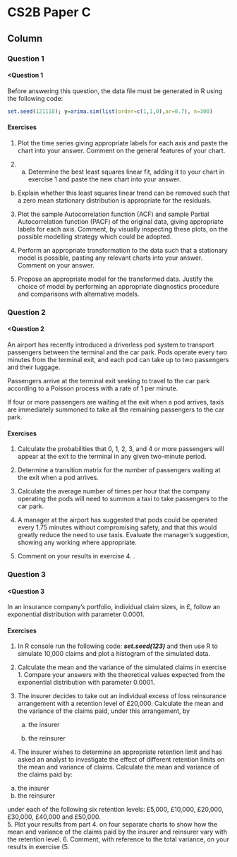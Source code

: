 CS2B Paper C {data-navmenu="R for Risk Modelling and Survival Analysis"}
==============================================================

Column {.tabset}
--------------------------------




### Question 1
<h4><Question 1</h4>
Before answering this question, the data file must be generated in R using the 
following code: 
```r
set.seed(121118); y=arima.sim(list(order=c(1,1,0),ar=0.7), n=300)
```

#### Exercises 
1.  Plot the time series giving appropriate labels for each axis and paste 
the chart into your answer. Comment on the general features of your chart. 

2.   (a) Determine the best least squares linear fit, adding it to your chart in exercise  1  and paste the new chart into your answer. 
(b) Explain whether this least squares linear trend can be removed such that a zero mean stationary distribution is appropriate for the residuals.
<p>
3.  Plot the sample Autocorrelation function (ACF) and sample Partial Autocorrelation function (PACF) of the original data, giving 
appropriate labels for each axis. Comment, by visually inspecting these plots, on the possible modelling 
strategy which could be adopted. 
<p>
4.  Perform an appropriate transformation to the data such that a stationary 
model is possible, pasting any relevant charts into your answer. Comment on your answer.
<p>
5.  Propose an appropriate model for the transformed data. Justify the choice of model by performing an appropriate 
diagnostics procedure and comparisons with alternative models. 

### Question 2
<h4><Question 2</h4>
An airport has recently introduced a driverless pod system to transport passengers 
between the terminal and the car park. Pods operate every two minutes from the terminal exit, and each pod can take up to two passengers and their luggage. <p>
Passengers arrive at the terminal exit seeking to travel to the car park according to a 
Poisson process with a rate of 1 per minute.
<p>
If four or more passengers are waiting at the exit when a pod arrives, taxis are 
immediately summoned to take all the remaining passengers to the car park.

#### Exercises
1.  Calculate the probabilities that 0, 1, 2, 3, and 4 or more passengers will appear 
at the exit to the terminal in any given two-minute period. 

2.   Determine a transition matrix for the number of passengers waiting at the exit when a pod arrives. 

3.    Calculate the average number of times per hour that the company operating the pods will need to summon a taxi to take passengers to the car park. 


4.  A manager at the airport has suggested that pods could be operated every 1.75 minutes without compromising safety, and that this would greatly reduce the 
need to use taxis. Evaluate the manager’s suggestion, showing any working where appropriate.

5.  Comment on your results in exercise  4. . 

### Question 3
<h4><Question 3</h4>
In an insurance company’s portfolio, individual claim sizes, in £, follow an 
exponential distribution with parameter 0.0001.

#### Exercises
1.  In R console run the following code: ***set.seed(123)*** and then use R to simulate 10,000 claims and plot a histogram of the simulated data. 

2.  Calculate the mean and the variance of the simulated claims in exercise 1. Compare your answers with the theoretical values 
expected from the exponential distribution with parameter 0.0001.

3.  The insurer decides to take out an individual excess of loss reinsurance arrangement 
with a retention level of £20,000. Calculate the mean and the variance of the claims paid, under this arrangement, by
<ol type="a">
  <li>the insurer</li>
  <li>the reinsurer</li>
</ol>

<p>
4. The insurer wishes to determine an appropriate retention limit and has asked an 
analyst to investigate the effect of different retention limits on the mean and variance 
of claims. Calculate the mean and variance of the claims paid by:

<ol type="a">
  <li>the insurer</li>
  <li>the reinsurer</li>
</ol>

under each of the following six retention levels:
£5,000, £10,000, £20,000, £30,000, £40,000 and £50,000.  
5.  Plot your results from part 4.  on four separate charts to show how the mean 
and variance of the claims paid by the insurer and reinsurer vary with the 
retention level. 
6.   Comment, with reference to the total variance, on your results in exercise  (5. 
